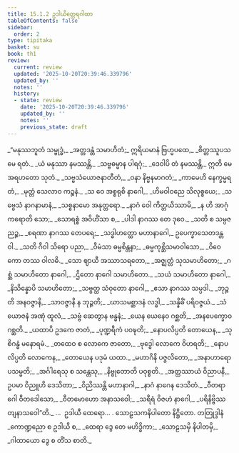 ```yaml
---
title: 15.1.2 ဥဒါယိတ္ထေရဂါထာ
tableOfContents: false
sidebar:
  order: 2
type: tipitaka
basket: su
book: th1
review:
  current: review
  updated: '2025-10-20T20:39:46.339796'
  updated_by: ''
  notes: ''
  history:
  - state: review
    date: '2025-10-20T20:39:46.339796'
    updated_by: ''
    notes: ''
    previous_state: draft
---
```



<DynamicBreadcrumb />


<ReviewStatus review={frontmatter.review} showDetails={true} />

<HypothesisAnnotation frontmatter={frontmatter} />

<Division number="689" book="th1" e="ch" v="19" p="318">

<Paragraph number="1021" type="verses" book="th1">
_“မနုဿဘူတံ သမ္ဗုဒ္ဓံ,_  
_အတ္တဒန္တံ သမာဟိတံ;_  
ဣရိယမာနံ ဗြဟ္မပထေ,_  
_စိတ္တဿူပသမေ ရတံ._  

</Paragraph>

</Division>
<Division number="690" book="th1" e="ch" v="19" p="318">

<Paragraph number="1022" type="verses" book="th1">
_ယံ မနုဿာ နမဿန္တိ,_  
_သဗ္ဗဓမ္မာန ပါရဂုံ;_  
_ဒေဝါပိ တံ နမဿန္တိ,_  
ဣတိ မေ အရဟတော သုတံ._  

</Paragraph>

</Division>
<Division number="691" book="th1" e="ch" v="19" p="318">

<Paragraph number="1023" type="verses" book="th1">
_သဗ္ဗသံယောဇနာတီတံ,_  
_ဝနာ နိဗ္ဗနမာဂတံ;_  
_ကာမေဟိ နေက္ခမ္မရတံ,_  
_မုတ္တံ သေလာဝ ကဉ္စနံ._  

</Paragraph>

</Division>
<Division number="692" book="th1" e="ch" v="19" p="318">

<Paragraph number="1024" type="verses" book="th1">
_သ ဝေ အစ္စရုစိ နာဂေါ,_  
_ဟိမဝါဝညေ သိလုစ္စယေ;_  
_သဗ္ဗေသံ နာဂနာမာနံ,_  
_သစ္စနာမော အနုတ္တရော._  

</Paragraph>

</Division>
<Division number="693" book="th1" e="ch" v="19" p="318">

<Paragraph number="1025" type="verses" book="th1">
_နာဂံ ဝေါ ကိတ္တယိဿာမိ,_  
_န ဟိ အာဂုံ ကရောတိ သော;_  
_သောရစ္စံ အဝိဟိံသာ စ,_  
_ပါဒါ နာဂဿ တေ ဒုဝေ._  

</Paragraph>

</Division>
<Division number="694" book="th1" e="ch" v="19" p="318">

<Paragraph number="1026" type="verses" book="th1">
_သတိ စ သမ္ပဇညဉ္စ,_  
_စရဏာ နာဂဿ တေပရေ;_  
_သဒ္ဓါဟတ္ထော မဟာနာဂေါ,_  
ဥပေက္ခာသေတဒန္တဝါ._  

</Paragraph>

</Division>
<Division number="695" book="th1" e="ch" v="19" p="318">

<Paragraph number="1027" type="verses" book="th1">
_သတိ ဂီဝါ သိရော ပညာ,_  
_ဝီမံသာ ဓမ္မစိန္တနာ;_  
_ဓမ္မကုစ္ဆိသမာဝါသော,_  
_ဝိဝေကော တဿ ဝါလဓိ._  

</Paragraph>

</Division>
<Division number="696" book="th1" e="ch" v="19" p="318">

<Paragraph number="1028" type="verses" book="th1">
_သော ဈာယီ အဿာသရတော,_  
_အဇ္ဈတ္တံ သုသမာဟိတော;_  
_ဂစ္ဆံ သမာဟိတော နာဂေါ,_  
_ဌိတော နာဂေါ သမာဟိတော._  

</Paragraph>

</Division>
<Division number="697" book="th1" e="ch" v="19" p="318">

<Paragraph number="1029" type="verses" book="th1">
_သယံ သမာဟိတော နာဂေါ,_  
_နိသိန္နောပိ သမာဟိတော;_  
_သဗ္ဗတ္ထ သံဝုတော နာဂေါ,_  
_ဧသာ နာဂဿ သမ္ပဒါ._  

</Paragraph>

</Division>
<Division number="698" book="th1" e="ch" v="19" p="319">

<Paragraph number="1030" type="verses" book="th1">
_ဘုဉ္ဇတိ အနဝဇ္ဇာနိ,_  
_သာဝဇ္ဇာနိ န ဘုဉ္ဇတိ;_  
_ဃာသမစ္ဆာဒနံ လဒ္ဓါ,_  
_သန္နိဓိံ ပရိဝဇ္ဇယံ._  

</Paragraph>

</Division>
<Division number="699" book="th1" e="ch" v="19" p="319">

<Paragraph number="1031" type="verses" book="th1">
_သံယောဇနံ အဏုံ ထူလံ,_  
_သဗ္ဗံ ဆေတွာန ဗန္ဓနံ;_  
_ယေန ယေနေဝ ဂစ္ဆတိ,_  
_အနပေက္ခောဝ ဂစ္ဆတိ._  

</Paragraph>

</Division>
<Division number="700" book="th1" e="ch" v="19" p="319">

<Paragraph number="1032" type="verses" book="th1">
_ယထာပိ ဥဒကေ ဇာတံ,_  
_ပုဏ္ဍရီကံ ပဝဍ္ဎတိ;_  
_နောပလိပ္ပတိ တောယေန,_  
_သုစိဂန္ဓံ မနောရမံ._  

</Paragraph>

</Division>
<Division number="701" book="th1" e="ch" v="19" p="319">

<Paragraph number="1033" type="verses" book="th1">
_တထေဝ စ လောကေ ဇာတော,_  
_ဗုဒ္ဓေါ လောကေ ဝိဟရတိ;_  
_နောပလိပ္ပတိ လောကေန,_  
_တောယေန ပဒုမံ ယထာ._  

</Paragraph>

</Division>
<Division number="702" book="th1" e="ch" v="19" p="319">

<Paragraph number="1034" type="verses" book="th1">
_မဟာဂိနိ ပဇ္ဇလိတော,_  
_အနာဟာရောပသမ္မတိ;_  
_အင်္ဂါရေသု စ သန္တေသု,_  
_နိဗ္ဗုတောတိ ပဝုစ္စတိ._  

</Paragraph>

</Division>
<Division number="703" book="th1" e="ch" v="19" p="319">

<Paragraph number="1035" type="verses" book="th1">
_အတ္ထဿာယံ ဝိညာပနီ,_  
ဥပမာ ဝိညူဟိ ဒေသိတာ;_  
_ဝိညိဿန္တိ မဟာနာဂါ,_  
_နာဂံ နာဂေန ဒေသိတံ._  

</Paragraph>

</Division>
<Division number="704" book="th1" e="ch" v="19" p="319">

<Paragraph number="1036" type="verses" book="th1">
_ဝီတရာဂေါ ဝီတဒေါသော,_  
_ဝီတမောဟော အနာသဝေါ;_  
_သရီရံ ဝိဇဟံ နာဂေါ,_  
_ပရိနိဗ္ဗိဿတျနာသဝေါ”တိ._  


</Paragraph>
</Division>

<Paragraph number="1037" type="center" book="th1">
…  ဥဒါယီ ထေရော… .



</Paragraph>

<Paragraph number="1038" type="center" book="th1">
သောဠသကနိပါတော နိဋ္ဌိတော.



</Paragraph>

<Paragraph number="1039" type="center" book="th1">
တတြုဒ္ဒါနံ


</Paragraph>

<Paragraph number="1040" type="verses" book="th1">
_ကောဏ္ဍညော စ ဥဒါယီ စ,_  
_ထေရာ ဒွေ တေ မဟိဒ္ဓိကာ;_  
_သောဠသမှိ နိပါတမှိ,_  
_ဂါထာယော ဒွေ စ တိံသ စာတိ._
</Paragraph>